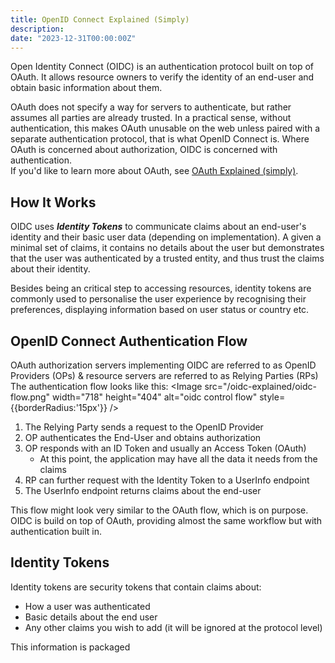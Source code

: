 ```yaml
---
title: OpenID Connect Explained (Simply) 
description: 
date: "2023-12-31T00:00:00Z"
---
```


Open Identity Connect (OIDC) is an authentication protocol built on top of OAuth.
It allows resource owners to verify the identity of an end-user and obtain basic information about them.

OAuth does not specify a way for servers to authenticate, but rather assumes all parties are already trusted.
In a practical sense, without authentication, this makes OAuth unusable on the web unless paired with a separate authentication protocol, 
that is what OpenID Connect is.
Where OAuth is concerned about authorization, OIDC is concerned with authentication.  
If you'd like to learn more about OAuth, see [OAuth Explained (simply)](./oauth-explained.mdx).

## How It Works
OIDC uses _**Identity Tokens**_ to communicate claims about an end-user's identity and their basic user data (depending on implementation).
A given a minimal set of claims, it contains no details about the user but demonstrates that the user was authenticated by a trusted entity, and thus trust the claims about their identity.

Besides being an critical step to accessing resources, 
identity tokens are commonly used to personalise the user experience by recognising their preferences, 
displaying information based on user status or country etc.


## OpenID Connect Authentication Flow
OAuth authorization servers implementing OIDC are referred to as OpenID Providers (OPs) & resource servers are referred to as Relying Parties (RPs)
The authentication flow looks like this:
<Image src="/oidc-explained/oidc-flow.png" width="718" height="404" alt="oidc control flow" style={{borderRadius:'15px'}} />

1. The Relying Party sends a request to the OpenID Provider
2. OP authenticates the End-User and obtains authorization
3. OP responds with an ID Token and usually an Access Token (OAuth)
    - At this point, the application may have all the data it needs from the claims
4. RP can further request with the Identity Token to a UserInfo endpoint
5. The UserInfo endpoint returns claims about the end-user

This flow might look very similar to the OAuth flow, which is on purpose.
OIDC is build on top of OAuth, providing almost the same workflow but with authentication built in. 

## Identity Tokens
Identity tokens are security tokens that contain claims about:
- How a user was authenticated
- Basic details about the end user
- Any other claims you wish to add (it will be ignored at the protocol level)

This information is packaged 
